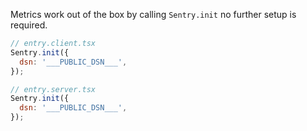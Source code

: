 Metrics work out of the box by calling `Sentry.init` no further setup is required.

```JavaScript
// entry.client.tsx
Sentry.init({
  dsn: '___PUBLIC_DSN___',
});
```

```JavaScript
// entry.server.tsx
Sentry.init({
  dsn: '___PUBLIC_DSN___',
});
```

